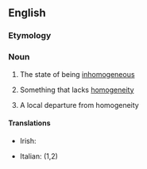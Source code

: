 ==English==

===Etymology===
{{prefix|en|in|homogeneity}}

===Noun===
{{en-noun|~|inhomogeneities}}

# {{lb|en|uncountable}} The state of being [[inhomogeneous]]
# {{lb|en|countable}} Something that lacks [[homogeneity]]
# {{lb|en|countable}} A local departure from homogeneity

====Translations====
{{trans-top}}
* Irish: {{t|ga|neamh-aonchineálacht|f}}
{{trans-mid}}
* Italian: {{t|it|disomogeneità|f}} (1,2)
{{trans-bottom}}